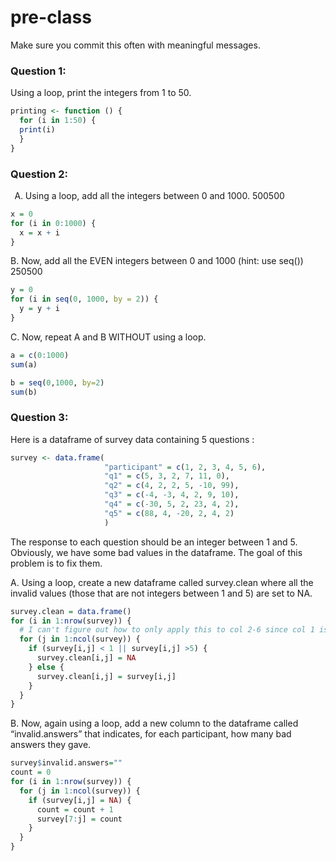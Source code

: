 # pre-class


Make sure you commit this often with meaningful messages. 


### Question 1:

Using a loop, print the integers from 1 to 50. 
```r
printing <- function () {
  for (i in 1:50) {
  print(i)
  }
}
```

### Question 2:

A.  Using a loop, add all the integers between 0 and 1000.
500500
```r
x = 0
for (i in 0:1000) {
  x = x + i
}
```

B. Now, add all the EVEN integers between 0 and 1000 (hint: use seq())
250500
```r
y = 0
for (i in seq(0, 1000, by = 2)) {
  y = y + i
}
```

C. Now, repeat A and B WITHOUT using a loop.
```r
a = c(0:1000)
sum(a)

b = seq(0,1000, by=2)
sum(b)
```

### Question 3:

Here is a dataframe of survey data containing 5 questions :

```r
survey <- data.frame(
                     "participant" = c(1, 2, 3, 4, 5, 6),
                     "q1" = c(5, 3, 2, 7, 11, 0),
                     "q2" = c(4, 2, 2, 5, -10, 99),
                     "q3" = c(-4, -3, 4, 2, 9, 10),
                     "q4" = c(-30, 5, 2, 23, 4, 2),
                     "q5" = c(88, 4, -20, 2, 4, 2)
                     )
```
The response to each question should be an integer between 1 and 5. Obviously, we have some bad values in the dataframe. The goal of this problem is to fix them.

A. Using a loop, create a new dataframe called survey.clean where all the invalid values (those that are not integers between 1 and 5) are set to NA.
```r
survey.clean = data.frame()
for (i in 1:nrow(survey)) {
  # I can't figure out how to only apply this to col 2-6 since col 1 is participants
  for (j in 1:ncol(survey)) {
    if (survey[i,j] < 1 || survey[i,j] >5) {
      survey.clean[i,j] = NA
    } else {
      survey.clean[i,j] = survey[i,j]
    }
  }
}
```

B. Now, again using a loop, add a new column to the dataframe called “invalid.answers” that indicates, for each participant, how many bad answers they gave.
```r
survey$invalid.answers=""
count = 0
for (i in 1:nrow(survey)) {
  for (j in 1:ncol(survey)) {
    if (survey[i,j] = NA) {
      count = count + 1
      survey[7:j] = count
    }
  }
}
```
